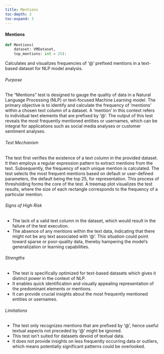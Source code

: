```yaml
---
title: Mentions
toc-depth: 3
toc-expand: 3
---
```






 
#### Mentions

```python
def Mentions(
    dataset: VMDataset,
    top_mentions: int = 25):
```

Calculates and visualizes frequencies of '@' prefixed mentions in a text-based dataset for NLP model analysis.

###### Purpose

The "Mentions" test is designed to gauge the quality of data in a Natural Language Processing (NLP) or text-focused
Machine Learning model. The primary objective is to identify and calculate the frequency of 'mentions' within a
chosen text column of a dataset. A 'mention' in this context refers to individual text elements that are prefixed
by '@'. The output of this test reveals the most frequently mentioned entities or usernames, which can be integral
for applications such as social media analyses or customer sentiment analyses.

###### Test Mechanism

The test first verifies the existence of a text column in the provided dataset. It then employs a regular
expression pattern to extract mentions from the text. Subsequently, the frequency of each unique mention is
calculated. The test selects the most frequent mentions based on default or user-defined parameters, the default
being the top 25, for representation. This process of thresholding forms the core of the test. A treemap plot
visualizes the test results, where the size of each rectangle corresponds to the frequency of a particular mention.

###### Signs of High Risk

- The lack of a valid text column in the dataset, which would result in the failure of the test execution.
- The absence of any mentions within the text data, indicating that there might not be any text associated with
'@'. This situation could point toward sparse or poor-quality data, thereby hampering the model's generalization or
learning capabilities.

###### Strengths

- The test is specifically optimized for text-based datasets which gives it distinct power in the context of NLP.
- It enables quick identification and visually appealing representation of the predominant elements or mentions.
- It can provide crucial insights about the most frequently mentioned entities or usernames.

###### Limitations

- The test only recognizes mentions that are prefixed by '@', hence useful textual aspects not preceded by '@'
might be ignored.
- This test isn't suited for datasets devoid of textual data.
- It does not provide insights on less frequently occurring data or outliers, which means potentially significant
patterns could be overlooked.




 